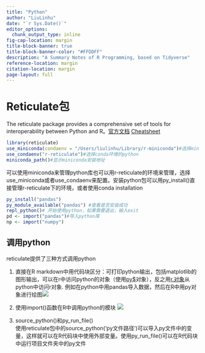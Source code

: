 ```yaml
---
title: "Python"
author: "LiuLinhu"
date: "`r Sys.Date()`"
editor_options: 
  chunk_output_type: inline
fig-cap-location: margin
title-block-banner: true
title-block-banner-color: "#FFDDFF"
description: "A Summary Notes of R Programming, based on Tidyverse"
reference-location: margin
citation-location: margin
page-layout: full
---
```


# Reticulate包 {#sec-reticulate}

The reticulate package provides a comprehensive set of tools for interoperability between Python and R。[官方文档](https://rstudio.github.io/reticulate/index.html) [Cheatsheet](https://drjasonliu.github.io/reticulate%20cheat%20sheet.pdf)

```r
library(reticulate)
use_miniconda(condaenv = "/Users/liulinhu/Library/r-miniconda")#选择miniconda环境的python
use_condaenv("r-reticulate")#选择conda环境的python
miniconda_path()#显示miniconda安装地址
```

可以使用miniconda来管理python库也可以用r-reticulate的环境来管理，选择use_miniconda或者use_condaenv来配置。安装python包可以用py_install()直接管理r-reticulate下的环境，或者使用conda installation

```r
py_install("pandas")
py_module_available("pandas") #查看是否安装成功
repl_python()# 开始使用python，如果需要退出，输入exit
pd <- import("pandas")#导入python库
np <- import("numpy")
```

## 调用python

reticulate提供了三种方式调用python

1.  直接在R markdown中用代码块区分：可打印python输出，包括matplotlib的图形输出，可以在r中访问python的对象（使用[py\$]{.underline}对象），反之用[r.对象]{.underline}从python中访问r对象. 例如在python中用pandas导入数据，然后在R中用py对象进行绘图![](https://liulinhu-1313975787.cos.ap-chengdu.myqcloud.com/202209241059001.png)

2.  使用import()函数在R中调用python的模块 ![](https://liulinhu-1313975787.cos.ap-chengdu.myqcloud.com/202209241103605.png)

3.  source_python()和py_run_file()\
    使用reticulate包中的source_python('py文件路径')可以导入py文件中的变量，这样就可以在R代码块中使用外部变量。使用py_run_file()可以在R代码块中运行项目文件夹中的py文件
